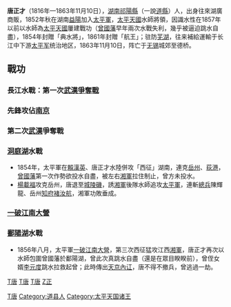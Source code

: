 '''唐正才'''（1816年—1863年11月10日），[[湖南|湖南]][[祁陽縣|祁陽縣]]（一說[[道縣|道縣]]）人，出身往來湖廣商販，1852年秋在湖南[[益陽|益陽]]加入[[太平軍|太平軍]]，[[太平天國|太平天國]]水師將領，因識水性在1857年以前以水師為[[太平天國|太平天國]]屢建戰功（[[曾國藩|曾國藩]]早年兩次水戰失利，幾乎被逼迫跳水自盡），1854年封贈「典水將」，1861年封贈「航王」；驻防[[芜湖|芜湖]]，往来補給運輸于长江中下游[[太平军|太平军]]统治地区，1863年11月10日，阵亡于[[无锡|无锡]]城郊至德桥。

==戰功==
===長江水戰：第一次[[武漢爭奪戰|武漢爭奪戰]]===
===先鋒攻佔[[南京|南京]]===

===第二次[[武漢|武漢]]爭奪戰===
===[[洞庭湖|洞庭湖]]水戰===
*1854年，太平軍在[[賴漢英|賴漢英]]、唐正才水陸併攻「西征」湖南，連克[[岳州|岳州]]、[[荻港|荻港]]，[[曾國藩|曾國藩]]第一次作勢欲投水自盡，被左右[[湘軍|湘軍]]拉住制止，曾方未投水。
*[[楊載福|楊載福]]攻克岳州，唐退至[[城陵磯|城陵磯]]，誘[[湘軍|湘軍]]後隊水師追攻[[太平軍|太平軍]]，連斬[[總兵|總兵]]陳輝龍、岳州[[知府|知府]][[褚汝航|褚汝航]]，湘軍功敗垂成。

===[[一破江南大營|一破江南大營]]===
===[[鄱陽湖|鄱陽湖]]水戰===
*1856年八月，太平軍[[一破江南大營|一破江南大營]]，第三次西征猛攻江西[[湘軍|湘軍]]，唐正才再次以水師包圍曾國藩於鄱陽湖，曾此次真跳水自盡（還是在眾目睽睽前），曾侄女婿[[李元度|李元度]]跳水拉救起曾；此時傳出[[天京內讧|天京內讧]]，唐不得不撤兵，曾逃過一劫。

[[category:1816年出生|T唐]]
[[Category:太平军战争身亡者|T唐]]
[[category:1863年逝世|T唐]]
[[category:祁阳人|T唐]]
[[category:唐姓|Z正]]
[[Category:道县人|Category:道县人]]
[[Category:太平天国诸王|Category:太平天国诸王]]